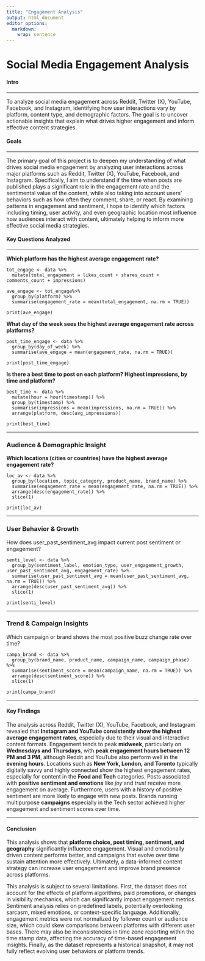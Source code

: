```yaml
---
title: "Engagement Analysis"
output: html_document
editor_options: 
  markdown: 
    wrap: sentence
---
```


# Social Media Engagement Analysis

#### Intro

------------------------------------------------------------------------

To analyze social media engagement across Reddit, Twitter (X), YouTube, Facebook, and Instagram, identifying how user interactions vary by platform, content type, and demographic factors. The goal is to uncover actionable insights that explain what drives higher engagement and inform effective content strategies.

#### Goals

------------------------------------------------------------------------

The primary goal of this project is to deepen my understanding of what drives social media engagement by analyzing user interactions across major platforms such as Reddit, Twitter (X), YouTube, Facebook, and Instagram. Specifically, I aim to understand if the time when posts are published plays a significant role in the engagement rate and the sentimental value of the content, while also taking into account users’ behaviors such as how often they comment, share, or react. By examining patterns in engagement and sentiment, I hope to identify which factors including timing, user activity, and even geographic location most influence how audiences interact with content, ultimately helping to inform more effective social media strategies.

#### Key Questions Analyzed

------------------------------------------------------------------------

**Which platform has the highest average engagement rate?**

```         
tot_engage <- data %>%
  mutate(total_engagement = likes_count + shares_count + comments_count + impressions)

ave_engage <- tot_engage%>%
  group_by(platform) %>%
  summarise(engagement_rate = mean(total_engagement, na.rm = TRUE)) 

print(ave_engage)
```

**What day of the week sees the highest average engagement rate across platforms?**

```         
post_time_engage <- data %>%
  group_by(day_of_week) %>%
  summarise(ave_engage = mean(engagement_rate, na.rm = TRUE))

print(post_time_engage)
```

**Is there a best time to post on each platform? Highest impressions, by time and platform?**

```         
best_time <- data %>%
  mutate(hour = hour(timestamp)) %>%
  group_by(timestamp) %>%
  summarise(impressions = mean(impressions, na.rm = TRUE)) %>%
  arrange(platform, desc(avg_impressions))

print(best_time)
```

------------------------------------------------------------------------

### **Audience & Demographic Insight**

**Which locations (cities or countries) have the highest average engagement rate?**

```         
loc_av <- data %>%
  group_by(location, topic_category, product_name, brand_name) %>%
  summarise(engagement_rate = mean(engagement_rate, na.rm = TRUE)) %>%
  arrange(desc(engagement_rate)) %>%
  slice(1)

print(loc_av)
```

------------------------------------------------------------------------

### **User Behavior & Growth**

How does user_past_sentiment_avg impact current post sentiment or engagement?

```         
senti_level <- data %>% 
  group_by(sentiment_label, emotion_type, user_engagement_growth, user_past_sentiment_avg, engagement_rate) %>%
  summarise(user_past_sentiment_avg = mean(user_past_sentiment_avg, na.rm = TRUE)) %>%
  arrange(desc(user_past_sentiment_avg)) %>%
  slice(1)

print(senti_level)
```

------------------------------------------------------------------------

### **Trend & Campaign Insights**

Which campaign or brand shows the most positive buzz change rate over time?

```         
campa_brand <- data %>%
  group_by(brand_name, product_name, campaign_name, campaign_phase) %>%
  summarise(sentiment_score = mean(campaign_name, na.rm = TRUE)) %>% 
  arrange(desc(sentiment_score)) %>%
  slice(1)

print(campa_brand)
```

------------------------------------------------------------------------

#### **Key Findings**

The analysis across Reddit, Twitter (X), YouTube, Facebook, and Instagram revealed that **Instagram and YouTube consistently show the highest average engagement rates**, especially due to their visual and interactive content formats. Engagement tends to peak **midweek**, particularly on **Wednesdays and Thursdays**, with **peak engagement hours between 12 PM and 3 PM**, although Reddit and YouTube also perform well in the **evening hours**. Locations such as **New York, London, and Toronto** typically digitally savvy and highly connected show the highest engagement rates, especially for content in the **Food and Tech** categories. Posts associated with **positive sentiment and emotions** like *joy* and *trust* receive more engagement on average. Furthermore, users with a history of positive sentiment are more likely to engage with new posts. Brands running multipurpose **campaigns** especially in the Tech sector achieved higher engagement and sentiment scores over time.

------------------------------------------------------------------------

#### **Conclusion**

This analysis shows that **platform choice, post timing, sentiment, and geography** significantly influence engagement. Visual and emotionally driven content performs better, and campaigns that evolve over time sustain attention more effectively. Ultimately, a data-informed content strategy can increase user engagement and improve brand presence across platforms.

This analysis is subject to several limitations. First, the dataset does not account for the effects of platform algorithms, paid promotions, or changes in visibility mechanics, which can significantly impact engagement metrics. Sentiment analysis relies on predefined labels, potentially overlooking sarcasm, mixed emotions, or context-specific language. Additionally, engagement metrics were not normalized by follower count or audience size, which could skew comparisons between platforms with different user bases. There may also be inconsistencies in time zone reporting within the time stamp data, affecting the accuracy of time-based engagement insights. Finally, as the dataset represents a historical snapshot, it may not fully reflect evolving user behaviors or platform trends.

